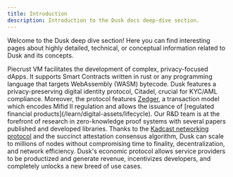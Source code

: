 ```yaml
---
title: Introduction
description: Introduction to the Dusk docs deep-dive section.
---
```



Welcome to the Dusk deep dive section! Here you can find interesting pages about highly detailed, technical, or conceptual information related to Dusk and its concepts.

<CardGrid stagger>
    <Card title="Privacy-Preserving Smart Contracts">
Piecrust VM facilitates the development of complex, privacy-focused dApps. It supports Smart Contracts written in rust or any programming language that targets WebAssembly (WASM) bytecode.
        <LinkCard title="Piecrust: ZK-Friendly VM" href="/learn/deep-dive/piecrust"/>
    </Card>
    <Card title="Compliance">
        Dusk features a privacy-preserving digital identity protocol, Citadel, crucial for KYC/AML compliance. Moreover, the protocol features 
        <a href="https://dusk.network/news/why-we-need-phoenix-and-zedger">Zedger</a>, a transaction model which encodes Mifid II regulation and allows the issuance of [regulated financial products](/learn/digital-assets/lifecycle).
        <LinkCard title="Digital Identity Protocol" href="/developer/digital-identity/protocol"/>
    </Card>
    <Card title="Cryptography Empowerment">
        Our R&D team is at the forefront of research in zero-knowledge proof systems with several papers published and developed libraries.
        <LinkCard title="Publications and Research" href="/learn/deep-dive/additional-resources"/>
    </Card>
    <Card title="Finality and Scalability">
    Thanks to the <a href="">Kadcast networking protocol</a> and the succinct attestation consensus algorithm, Dusk can scale to millions of nodes without compromising time to finality, decentralization, and network efficiency.
        <LinkCard title="Succinct Attestation Consensus" href="/learn/deep-dive/succinct-attestation"/>
    </Card>
    <Card title="Economic Soundness">
Dusk's economic protocol allows service providers to be productized and generate revenue, incentivizes developers, and completely unlocks a new breed of use cases.
        <LinkCard title="Economic Protocol" href="/learn/deep-dive/economic-protocol"/>
    </Card>
</CardGrid>